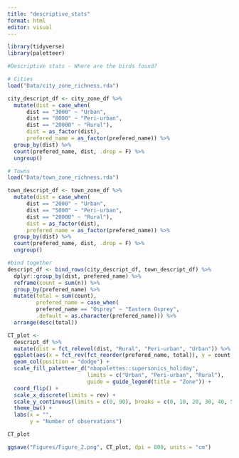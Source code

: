 ```yaml
---
title: "descriptive_stats"
format: html
editor: visual
---
```


```r
library(tidyverse)
library(paletteer)

#Descriptive stats - Where are the birds found?

# Cities
load("Data/city_zone_richness.rda")

city_descript_df <- city_zone_df %>% 
  mutate(dist = case_when(
      dist == "3000" ~ "Urban",
      dist == "8000" ~ "Peri-urban",
      dist == "20000" ~ "Rural"),
      dist = as_factor(dist),
      prefered_name = as_factor(prefered_name)) %>% 
  group_by(dist) %>% 
  count(prefered_name, dist, .drop = F) %>% 
  ungroup()

# Towns
load("Data/town_zone_richness.rda")

town_descript_df <- town_zone_df %>%
  mutate(dist = case_when(
      dist == "2000" ~ "Urban",
      dist == "5000" ~ "Peri-urban",
      dist == "20000" ~ "Rural"),
      dist = as_factor(dist),
      prefered_name = as_factor(prefered_name)) %>%
  group_by(dist) %>% 
  count(prefered_name, dist, .drop = F) %>% 
  ungroup() 

#bind together
descript_df <- bind_rows(city_descript_df, town_descript_df) %>% 
  dplyr::group_by(dist, prefered_name) %>% 
  reframe(count = sum(n)) %>% 
  group_by(prefered_name) %>% 
  mutate(total = sum(count),
         prefered_name = case_when(
         prefered_name == "Osprey" ~ "Eastern Osprey",
         .default = as.character(prefered_name))) %>% 
  arrange(desc(total))

CT_plot <-  
  descript_df %>% 
  mutate(dist = fct_relevel(dist, "Rural", "Peri-urban", "Urban")) %>% 
  ggplot(aes(x = fct_rev(fct_reorder(prefered_name, total)), y = count, fill = dist)) +
  geom_col(position = "dodge") +
  scale_fill_paletteer_d("nbapalettes::supersonics_holiday",
                         limits = c("Urban", "Peri-urban", "Rural"),
                         guide = guide_legend(title = "Zone")) +
  coord_flip() +
  scale_x_discrete(limits = rev) +
  scale_y_continuous(limits = c(0, 90), breaks = c(0, 10, 20, 30, 40, 50, 60, 70, 80, 90)) +
  theme_bw() +
  labs(x = "",
       y = "Number of observations")

CT_plot

ggsave("Figures/Figure_2.png", CT_plot, dpi = 800, units = "cm")
```
